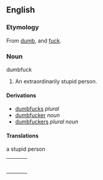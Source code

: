 ==English==
===Etymology===
From [[dumb]], and [[fuck]].
===Noun===
;dumbfuck
# An extraordinarily stupid person.

====Derivations====
*[[dumbfucks]] ''plural''
*[[dumbfucker]] ''noun''
*[[dumbfuckers]] ''plural noun''

====Translations====
;a stupid person
{| border=0  width=100%
|-
|bgcolor="#FFFFE0" valign=top width=48%|
{|

|}
| width=1% |
|bgcolor="#FFFFE0" valign=top width=48%|
{|

|}
|}